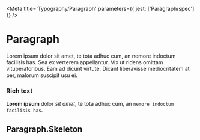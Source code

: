 

<Meta title='Typography/Paragraph' parameters={{ jest: ['Paragraph/spec'] }} />

# Paragraph

<Preview>
  <Story name='Default'>
    <Paragraph>
      Lorem ipsum dolor sit amet, te tota adhuc cum, an nemore indoctum facilisis has. Sea ex verterem appellantur.
      Vix ut ridens omittam vituperatoribus. Eam ad dicunt virtute. Dicant liberavisse mediocritatem at per, malorum
      suscipit usu ei.
    </Paragraph>
  </Story>
</Preview>

<Props of={Paragraph} />

### Rich text

<Preview>
  <Story name='Rich text'>
    <Paragraph>
      <strong>Lorem ipsum</strong> dolor <em>sit amet</em>, te tota adhuc cum, an <code>nemore indoctum facilisis has</code>.
    </Paragraph>
  </Story>
</Preview>

## Paragraph.Skeleton

<Preview>
  <Story name='Skeleton'>
    <Paragraph.Skeleton />
  </Story>
</Preview>

<Props of={Paragraph.Skeleton} />
